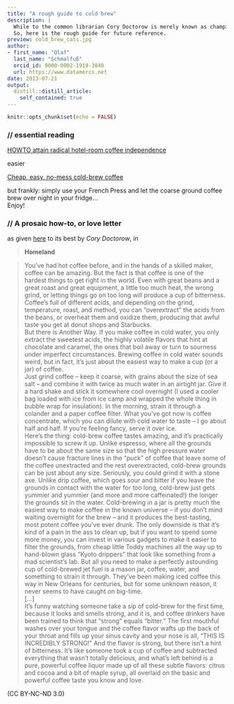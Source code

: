 ```yaml
---
title: "A rough guide to cold brew"
description: |
  While to the common librarian Cory Doctorow is merely known as champion for Open Access, the Creative Commons, the EFF etc., he is also a hell of a barrista, introducing many a young scholar - the author included - to the carnality of cold brew.  
  So, here is the rough guide for future reference. 
preview: cold_brew_cats.jpg
author:
- first_name: "Olaf"
  last_name: "Schmalfuß"
  orcid_id: 0000-0002-1919-3848
  url: https://www.datamercs.net
date: 2013-07-21
output:
  distill::distill_article:
    self_contained: true
---
```



```r
knitr::opts_chunk$set(echo = FALSE)
```

### // essential reading

[HOWTO attain radical hotel-room coffee independence](https://boingboing.net/2011/11/14/howto-attain-radical-hotel-roo.html)

easier  

[Cheap, easy, no-mess cold-brew coffee](https://boingboing.net/2013/07/20/cheap-easy-no-mess-cold-brew.html)  

but frankly: simply use your French Press and let the coarse ground coffee brew over night in your fridge...  
Enjoy!  

### // A prosaic how-to, or love letter

as given [here](https://craphound.com/homeland/Cory_Doctorow_-_Homeland.html) to its best by *Cory Doctorow*, in

> **Homeland**  

> You've had hot coffee before, and in the hands of a skilled maker, coffee can be amazing. But the fact is that coffee is one of the hardest things to get right in the world. Even with great beans and a great roast and great equipment, a little too much heat, the wrong grind, or letting things go on too long will produce a cup of bitterness. Coffee's full of different acids, and depending on the grind, temperature, roast, and method, you can "overextract" the acids from the beans, or overheat them and oxidize them, producing that awful taste you get at donut shops and Starbucks.  
> But there is Another Way. If you make coffee in cold water, you only extract the sweetest acids, the highly volatile flavors that hint at chocolate and caramel, the ones that boil away or turn to sourness under imperfect circumstances. Brewing coffee in cold water sounds weird, but in fact, it's just about the easiest way to make a cup (or a jar) of coffee.  
> Just grind coffee -- keep it coarse, with grains about the size of sea salt -- and combine it with twice as much water in an airtight jar. Give it a hard shake and stick it somewhere cool overnight (I used a cooler bag loaded with ice from ice camp and wrapped the whole thing in bubble wrap for insulation). In the morning, strain it through a colander and a paper coffee filter. What you've got now is coffee concentrate, which you can dilute with cold water to taste -- I go about half and half. If you're feeling fancy, serve it over ice.  
> Here's the thing: cold-brew coffee tastes amazing, and it's practically impossible to screw it up. Unlike espresso, where all the grounds have to be about the same size so that the high pressure water doesn't cause fracture lines in the "puck" of coffee that leave some of the coffee unextracted and the rest overextracted, cold-brew grounds can be just about any size. Seriously, you could grind it with a stone axe. Unlike drip coffee, which goes sour and bitter if you leave the grounds in contact with the water for too long, cold-brew just gets yummier and yummier (and more and more caffeinated!) the longer the grounds sit in the water. Cold-brewing in a jar is pretty much the easiest way to make coffee in the known universe -- if you don't mind waiting overnight for the brew -- and it produces the best-tasting, most potent coffee you've ever drunk. The only downside is that it's kind of a pain in the ass to clean up, but if you want to spend some more money, you can invest in various gadgets to make it easier to filter the grounds, from cheap little Toddy machines all the way up to hand-blown glass "Kyoto drippers" that look like something from a mad scientist's lab. But all you need to make a perfectly astounding cup of cold-brewed jet fuel is a mason jar, coffee, water, and something to strain it through. They've been making iced coffee this way in New Orleans for centuries, but for some unknown reason, it never seems to have caught on big-time.  
> [...]  
> It's funny watching someone take a sip of cold-brew for the first time, because it looks and smells strong, and it is, and coffee drinkers have been trained to think that "strong" equals "bitter." The first mouthful washes over your tongue and the coffee flavor wafts up the back of your throat and fills up your sinus cavity and your nose is all, "THIS IS INCREDIBLY STRONG!" And the flavor is strong, but there isn't a hint of bitterness. It's like someone took a cup of coffee and subtracted everything that wasn't totally delicious, and what's left behind is a pure, powerful coffee liquor made up of all these subtle flavors: citrus and cocoa and a bit of maple syrup, all overlaid on the basic and powerful coffee taste you know and love.  

(CC BY-NC-ND 3.0)



